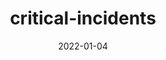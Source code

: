 ---
title: "critical-incidents"
date: "2022-01-04"
gist: "A python application to manage the employees lifecycle at Catholic Charities."
hero_image: "./employee-lifecycle copy.png"
hero_image_alt: "A gif-ifed preview of the app"
hero_image_credit_text: "Austin Rooks"
hero_image_credit_link: "https://r00ks.io"
---